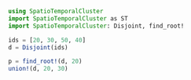 ```julia
using SpatioTemporalCluster
import SpatioTemporalCluster as ST
import SpatioTemporalCluster: Disjoint, find_root!
```

```julia
ids = [20, 30, 50, 40]
d = Disjoint(ids)

p = find_root!(d, 20)
union!(d, 20, 30)
```
